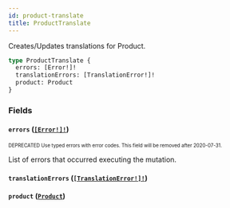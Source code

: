 ```yaml
---
id: product-translate
title: ProductTranslate
---
```


Creates/Updates translations for Product.

```graphql
type ProductTranslate {
  errors: [Error!]!
  translationErrors: [TranslationError!]!
  product: Product
}
```

### Fields

#### `errors` ([`[Error!]!`](/api-reference/objects/error.mdx))

<sub><sup><span className="deprecatedTag">DEPRECATED</span> Use typed errors with error codes. This field will be removed after 2020-07-31.</sup></sub>

List of errors that occurred executing the mutation.

#### `translationErrors` ([`[TranslationError!]!`](/api-reference/objects/translation-error.mdx))

#### `product` ([`Product`](/api-reference/objects/product.mdx))
